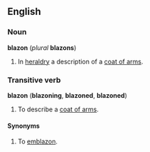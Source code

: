 ==English==
===Noun===
'''blazon''' (''plural'' '''blazons''')

# In [[heraldry]] a description of a [[coat of arms]].

===Transitive verb===
'''blazon''' ('''blazoning''', '''blazoned''', '''blazoned''')

# To describe a [[coat of arms]].

====Synonyms====
# To [[emblazon]].